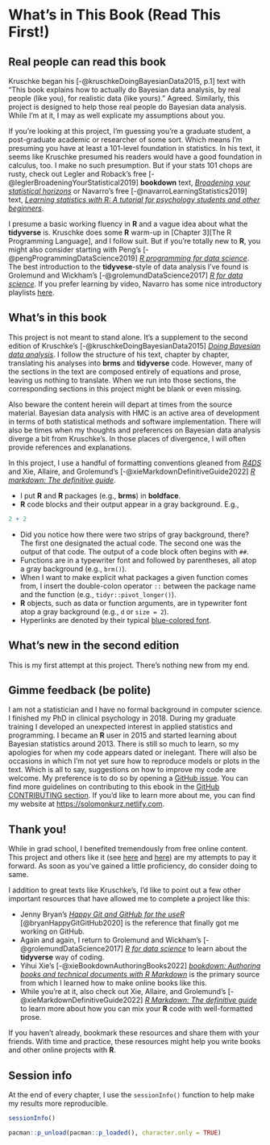 
# What's in This Book (Read This First!)

## Real people can read this book

Kruschke began his [-@kruschkeDoingBayesianData2015, p.1] text with "This book explains how to actually do Bayesian data analysis, by real people (like you), for realistic data (like yours)." Agreed. Similarly, this project is designed to help those real people do Bayesian data analysis. While I'm at it, I may as well explicate my assumptions about you.

If you're looking at this project, I'm guessing you’re a graduate student, a post-graduate academic or researcher of some sort. Which means I'm presuming you have at least a 101-level foundation in statistics. In his text, it seems like Kruschke presumed his readers would have a good foundation in calculus, too. I make no such presumption. But if your stats 101 chops are rusty, check out Legler and Roback's free [-@leglerBroadeningYourStatistical2019] **bookdown** text, [*Broadening your statistical horizons*](https://bookdown.org/roback/bookdown-bysh/) or Navarro's free [-@navarroLearningStatistics2019] text, [*Learning statistics with R: A tutorial for psychology students and other beginners*](https://learningstatisticswithr.com/).

I presume a basic working fluency in **R** and a vague idea about what the **tidyverse** is. Kruschke does some **R** warm-up in [Chapter 3][The R Programming Language], and I follow suit. But if you're totally new to **R**, you might also consider starting with Peng's [-@pengProgrammingDataScience2019] [*R programming for data science*](https://bookdown.org/rdpeng/rprogdatascience/). The best introduction to the **tidyvese**-style of data analysis I've found is Grolemund and Wickham's [-@grolemundDataScience2017] [*R for data science*](http://r4ds.had.co.nz). If you prefer learning by video, Navarro has some nice introductory playlists [here](https://www.youtube.com/c/DanielleNavarro77/playlists).

## What's in this book

This project is not meant to stand alone. It's a supplement to the second edition of Kruschke's [-@kruschkeDoingBayesianData2015] [*Doing Bayesian data analysis*](https://sites.google.com/site/doingbayesiandataanalysis/). I follow the structure of his text, chapter by chapter, translating his analyses into **brms** and **tidyverse** code. However, many of the sections in the text are composed entirely of equations and prose, leaving us nothing to translate. When we run into those sections, the corresponding sections in this project might be blank or even missing.

Also beware the content herein will depart at times from the source material. Bayesian data analysis with HMC is an active area of development in terms of both statistical methods and software implementation. There will also be times when my thoughts and preferences on Bayesian data analysis diverge a bit from Kruschke's. In those places of divergence, I will often provide references and explanations.

In this project, I use a handful of formatting conventions gleaned from [*R4DS*](http://r4ds.had.co.nz/introduction.html#running-r-code) and Xie, Allaire, and Grolemund's [-@xieMarkdownDefinitiveGuide2022] [*R markdown: The definitive guide*](https://bookdown.org/yihui/rmarkdown/software-info.html).

* I put **R** and **R** packages (e.g., **brms**) in **boldface**.
* **R** code blocks and their output appear in a gray background. E.g., 

```r
2 + 2
```

* Did you notice how there were two strips of gray background, there? The first one designated the actual code. The second one was the output of that code. The output of a code block often begins with `##`.
* Functions are in a typewriter font and followed by parentheses, all atop a gray background (e.g., `brm()`).
* When I want to make explicit what packages a given function comes from, I insert the double-colon operator `::` between the package name and the function (e.g., `tidyr::pivot_longer()`).
* **R** objects, such as data or function arguments, are in typewriter font atop a gray background (e.g., `d` or `size = 2`).
* Hyperlinks are denoted by their typical [blue-colored font](https://rmarkdown.rstudio.com/authoring_basics.html).

## What's new in the second edition

This is my first attempt at this project. There's nothing new from my end.

## Gimme feedback (be polite)

I am not a statistician and I have no formal background in computer science. I finished my PhD in clinical psychology in 2018. During my graduate training I developed an unexpected interest in applied statistics and programming. I became an **R** user in 2015 and started learning about Bayesian statistics around 2013. There is still so much to learn, so my apologies for when my code appears dated or inelegant. There will also be occasions in which I'm not yet sure how to reproduce models or plots in the text. Which is all to say, suggestions on how to improve my code are welcome. My preference is to do so by opening a [GitHub issue](https://github.com/ASKurz/Doing-Bayesian-Data-Analysis-in-brms-and-the-tidyverse/issues). You can find more guidelines on contributing to this ebook in the [GitHub CONTRIBUTING section](https://github.com/ASKurz/Doing-Bayesian-Data-Analysis-in-brms-and-the-tidyverse/blob/master/CONTRIBUTING.md). If you'd like to learn more about me, you can find my website at [https://solomonkurz.netlify.com](https://solomonkurz.netlify.com/).

## Thank you!

While in grad school, I benefited tremendously from free online content. This project and others like it (see [here](https://solomonkurz.netlify.app/bookdown/) and [here](https://solomonkurz.netlify.app/post/)) are my attempts to pay it forward. As soon as you've gained a little proficiency, do consider doing to same.

I addition to great texts like Kruschke's, I'd like to point out a few other important resources that have allowed me to complete a project like this:

* Jenny Bryan's [*Happy Git and GitHub for the useR*](https://happygitwithr.com/) [@bryanHappyGitGitHub2020] is the reference that finally got me working on GitHub.
* Again and again, I return to Grolemund and Wickham's [-@grolemundDataScience2017] [*R for data science*](https://r4ds.had.co.nz) to learn about the **tidyverse** way of coding.
* Yihui Xie's [-@xieBookdownAuthoringBooks2022] [*bookdown: Authoring books and technical documents with R Markdown*](https://bookdown.org/yihui/bookdown/) is the primary source from which I learned how to make online books like this.
* While you're at it, also check out Xie, Allaire, and Grolemund's [-@xieMarkdownDefinitiveGuide2022] [*R Markdown: The definitive guide*](https://bookdown.org/yihui/rmarkdown/) to learn more about how you can mix your **R** code with well-formatted prose.

If you haven't already, bookmark these resources and share them with your friends. With time and practice, these resources might help you write books and other online projects with **R**.

## Session info {-}

At the end of every chapter, I use the `sessionInfo()` function to help make my results more reproducible.

```r
sessionInfo()
```

```r
pacman::p_unload(pacman::p_loaded(), character.only = TRUE)
```

